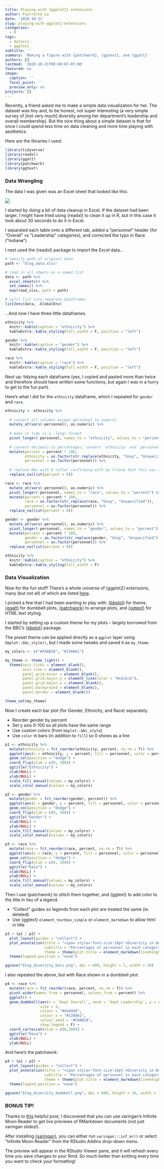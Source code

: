 ```yaml
---
title: Playing with {ggplot2} extensions
author: Pierrette Lo
date: '2020-10-21'
slug: playing-with-ggplot2-extensions
categories:
  - R
tags:
  - dataviz
  - ggplot2
subtitle: ''
summary: 'Making a figure with {patchwork}, {ggtext}, and {ggalt}'
authors: []
lastmod: '2020-10-21T08:49:07-07:00'
featured: no
image:
  caption: ''
  focal_point: ''
  preview_only: no
projects: []
---
```


Recently, a friend asked me to make a simple data visualization for her. The dataset was tiny and, to be honest, not super interesting (a very simple survey of [not very much] diversity among her department's leadership and overall membership). But the nice thing about a simple dataset is that for once I could spend less time on data cleaning and more time playing with aesthetics.

Here are the libraries I used:

```r
library(tidyverse)
library(readxl)
library(ggalt)
library(patchwork)
library(ggtext)
```

### Data Wrangling

The data I was given was an Excel sheet that looked like this:

![](/post/diversity_figure/data_screencap.PNG)
 
I started by doing a bit of data cleanup in Excel. If the dataset had been larger, I might have tried using {readxl} to clean it up in R, but in this case it took about 30 seconds to do it in Excel.

I separated each table onto a different tab, added a "personnel" header (for "Overall" vs "Leadership" categories), and corrected the typo in Race ("Indian~~a~~").

I next used the {readxl} package to import the Excel data... 

```r
# specify path of original data
path <- "blog_data.xlsx"

# read in all sheets as a named list
data <- path %>% 
  excel_sheets() %>% 
  set_names() %>% 
  map(read_xlsx, path = path)

# split list into separate dataframes
list2env(data, .GlobalEnv)
```

...And now I have three little dataframes.

```r
ethnicity %>% 
  knitr::kable(caption = "ethnicity") %>% 
  kableExtra::kable_styling(full_width = F, position = "left")
```

```r
gender %>% 
  knitr::kable(caption = "gender") %>% 
  kableExtra::kable_styling(full_width = F, position = "left")
```

```r
race %>% 
  knitr::kable(caption = "race") %>% 
  kableExtra::kable_styling(full_width = F, position = "left")
```

Next up: tidying each dataframe (yes, I copied and pasted more than twice and therefore should have written some functions, but again I was in a hurry to get to the fun part).

Here's what I did for the `ethnicity` dataframe, which I repeated for `gender` and `race`.

```r
ethnicity <- ethnicity %>%
  
  # convert all columns except personnel to numeric
  mutate_at(vars(-personnel), as.numeric) %>% 
  
  # make it tidy (i.e. long) format
  pivot_longer(-personnel, names_to = "ethnicity", values_to = "percent") %>% 
  
  # convert decimals to percentages; convert `ethnicity` and `personnel` to factors
  mutate(percent = percent * 100,
         ethnicity = as.factor(str_replace(ethnicity, "Unsp", "Unspecified")),
         personnel = as.factor(personnel)) %>% 
  
  # replace NAs with 0 (after confirming with my friend that this was the intent)
  replace_na(list(percent = 0))
```

```r
race <- race %>%
  mutate_at(vars(-personnel), as.numeric) %>% 
  pivot_longer(-personnel, names_to = "race", values_to = "percent") %>% 
  mutate(percent = percent * 100,
         race = as.factor(str_replace(race, "Unsp", "Unspecified")),
         personnel = as.factor(personnel)) %>% 
  replace_na(list(percent = 0)) 

gender <- gender %>%
  mutate_at(vars(-personnel), as.numeric) %>% 
  pivot_longer(-personnel, names_to = "gender", values_to = "percent") %>% 
  mutate(percent = percent * 100,
         gender = as.factor(str_replace(gender, "Unsp", "Unspecified")),
         personnel = as.factor(personnel)) %>% 
  replace_na(list(percent = 0)) 
```

```r
ethnicity %>% 
  knitr::kable(caption = "ethnicity") %>% 
  kableExtra::kable_styling(full_width = F)
```

### Data Visualization

Now for the fun stuff! There's a whole universe of {ggplot2} extensions, many (but not all) of which are listed [here](https://exts.ggplot2.tidyverse.org/).

I picked a few that I had been wanting to play with: [{bbplot}](https://bbc.github.io/rcookbook/) for theme, [{ggalt}](https://github.com/hrbrmstr/ggalt) for dumbbell plots, [{patchwork}](https://patchwork.data-imaginist.com/) to arrange plots, and [{ggtext}](https://wilkelab.org/ggtext/) for HTML text styling.

I started by setting up a custom theme for my plots -- largely borrowed from the BBC's [{bbplot}](https://bbc.github.io/rcookbook/#how_to_create_bbc_style_graphics) package.

The preset theme can be applied directly as a `ggplot` layer using `bbplot::bbc_style()`, but I made some tweaks and saved it as `my_theme`. 

```r
my_colors <- c("#FAAB18", "#1380A1")

my_theme <- theme_light() +
  theme(axis.ticks = element_blank(), 
        axis.line = element_blank(), 
        panel.grid.minor = element_blank(),
        panel.grid.major.y = element_line(color = "#cbcbcb"),
        panel.grid.major.x = element_blank(), 
        panel.background = element_blank(),
        panel.border = element_blank())

theme_set(my_theme)
```

Now I create each bar plot (for Gender, Ethnicity, and Race) separately.

* Reorder gender by percent
* Set y axis 0-100 so all plots have the same range
* Use custom colors (from `bbplot::bbc_style`)
* Use `color` in bars (in addition to `fill`) so 0 shows as a line

```r
p1 <- ethnicity %>%
  mutate(ethnicity = fct_reorder(ethnicity, percent, na.rm = T)) %>% 
  ggplot(aes(x = ethnicity, y = percent, fill = personnel, color = personnel)) +
  geom_col(position = "dodge") +
  coord_flip(ylim = c(0, 100)) +
  ggtitle("Ethnicity") +
  xlab(NULL) +
  ylab(NULL) +
  scale_fill_manual(values = my_colors) +
  scale_color_manual(values = my_colors)

p2 <- gender %>%
  mutate(gender = fct_reorder(gender, percent)) %>% 
  ggplot(aes(x = gender, y = percent, fill = personnel, color = personnel)) +
  geom_col(position = "dodge") +
  coord_flip(ylim = c(0, 100)) +
  ggtitle("Gender") +
  xlab(NULL) +
  ylab(NULL) +
  scale_fill_manual(values = my_colors) +
  scale_color_manual(values = my_colors)

p3 <- race %>%
  mutate(race = fct_reorder(race, percent, na.rm = T)) %>% 
  ggplot(aes(x = race, y = percent, fill = personnel, color = personnel)) + 
  geom_col(position = "dodge") +
  coord_flip(ylim = c(0, 100)) +
  ggtitle("Race") +
  xlab(NULL) +
  ylab(NULL) +
  scale_fill_manual(values = my_colors) +
  scale_color_manual(values = my_colors)
```

Then I use {patchwork} to stitch them together, and {ggtext} to add color to the title in lieu of a legend.

* "Collect" guides so legends from each plot are treated the same (ie. deleted)
* Use {ggtext} `element_textbox_simple` or `element_markdown` to allow html in title

```r
p3 + (p1 / p2) +
  plot_layout(guides = "collect") +
  plot_annotation(title = "<span style='font-size:18pt'>Diversity in Department <b style='color:#FAAB18;'>Leadership</b> vs <b style='color:#1380A1;'>Overall</b></span>",
                  subtitle = "Percentages of personnel in each category are shown",
                  theme = theme(plot.title = element_markdown(lineheight = 1.1))) &
  theme(legend.position = "none")
```

```r
ggsave("blog_diversity_bars.png", dpi = 600, height = 7, width = 10)
```

I also repeated the above, but with Race shown in a dumbbell plot:

```r
p4 <- race %>%
  mutate(race = fct_reorder(race, percent, na.rm = T)) %>%
  pivot_wider(names_from = personnel, values_from = percent) %>% 
  ggplot() +
  geom_dumbbell(aes(x = `Dept Overall`, xend = `Dept Leadership`, y = race),
                size = 3, 
                colour = "#dddddd", 
                colour_x = "#1380A1", 
                colour_xend = "#FAAB18",
                show.legend = F) +
  coord_cartesian(xlim = c(0,100)) +
  ggtitle("Race") +
  xlab(NULL) +
  ylab(NULL)
```

And here's the patchwork:

```r
p4 + (p1 / p2) +
  plot_layout(guides = "collect") +
  plot_annotation(title = "<span style='font-size:18pt'>Diversity in Dept <b style='color:#FAAB18;'>Leadership</b> vs <b style='color:#1380A1;'>Overall</b></span>",
                  subtitle = "Percentages of personnel in each category are shown",
                  theme = theme(plot.title = element_markdown(lineheight = 1.1))) &
  theme(legend.position = "none")

```

```r
ggsave("blog_diversity_dumbbell.png", dpi = 600, height = 10, width = 10)
```

### BONUS TIP!

Thanks to [this](https://jozef.io/r909-rmarkdown-tips/) helpful post, I discovered that you can use xaringan's Infinite Moon Reader to get live previews of RMarkdown documents (not just xaringan slides!).  

After installing [{xaringan}](https://github.com/yihui/xaringan), you can either run `xaringan:::inf_mr()` or select "Infinite Moon Reader" from the RStudio Addins drop-down menu.

The preview will appear in the RStudio Viewer pane, and it will refresh every time you save changes to your Rmd. So much better than knitting every time you want to check your formatting!

